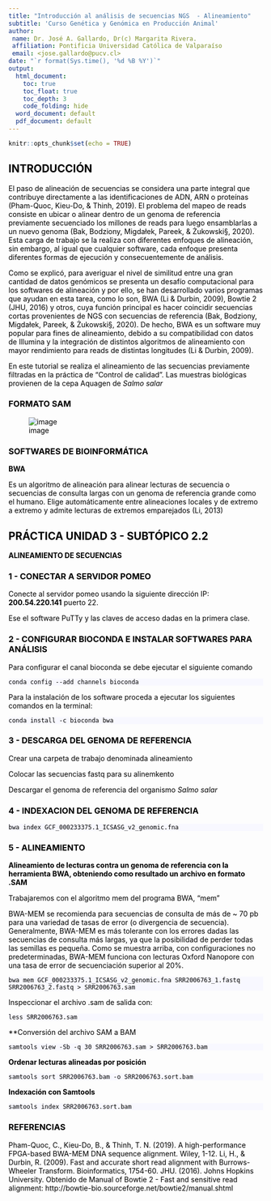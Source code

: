 ```yaml
---
title: "Introducción al análisis de secuencias NGS  - Alineamiento"
subtitle: 'Curso Genética y Genómica en Producción Animal'
author:
 name: Dr. José A. Gallardo, Dr(c) Margarita Rivera.
 affiliation: Pontificia Universidad Católica de Valparaíso
 email: <jose.gallardo@pucv.cl>
date: "`r format(Sys.time(), '%d %B %Y')`"
output:
  html_document:
    toc: true
    toc_float: true
    toc_depth: 3
    code_folding: hide
  word_document: default
  pdf_document: default
---
```


<style>
#TOC {
  color: black;
  font-familiy: Calibri;
  font-size: 14px;
  border-color: #708090; 
}
body {
   color: black;
   font-familiy: Calibri;
}

pre {
  color: black;
  background-color: #F8F8FF;
}
# header {
  color: #800000;
  font-familiy: Calibri;
  background-color: #F5F5F5;
  opacity: 0.8;
  font-size: 16px;
}
</style>

```r
knitr::opts_chunk$set(echo = TRUE)
```

## INTRODUCCIÓN

El paso de alineación de secuencias se considera una parte integral que contribuye directamente a las identificaciones de ADN, ARN o proteínas (Pham-Quoc, Kieu-Do, & Thinh, 2019). El problema del mapeo de reads consiste en ubicar o alinear dentro de un genoma de referencia previamente secuenciado los millones de reads para luego ensamblarlas a un nuevo genoma (Bak, Bodziony, Migdałek, Pareek, & Żukowski§, 2020). Esta carga de trabajo se la realiza con diferentes enfoques de alineación, sin embargo, al igual que cualquier software, cada enfoque presenta diferentes formas de ejecución y consecuentemente de análisis.

Como se explicó, para averiguar el nivel de similitud entre una gran cantidad de datos genómicos se presenta un desafío computacional para los softwares de alineación y por ello, se han desarrollado varios programas que ayudan en esta tarea, como lo son, BWA (Li & Durbin, 2009), Bowtie 2 (JHU, 2016) y otros, cuya función principal es hacer coincidir secuencias cortas provenientes de NGS con secuencias de referencia (Bak, Bodziony, Migdałek, Pareek, & Żukowski§, 2020). De hecho, BWA es un software muy popular para fines de alineamiento, debido a su compatibilidad con datos de Illumina y la integración de distintos algoritmos de alineamiento con mayor rendimiento para reads de distintas longitudes (Li & Durbin, 2009).

En este tutorial se realiza el alineamiento de las secuencias previamente filtradas en la práctica de "Control de calidad". Las muestras biológicas provienen de la cepa Aquagen de _Salmo salar_

### FORMATO SAM

![image](https://user-images.githubusercontent.com/80792310/121112439-05d97c00-c7d6-11eb-8816-961022673034.png)


### SOFTWARES DE BIOINFORMÁTICA

**BWA**

Es un algoritmo de alineación para alinear lecturas de secuencia o secuencias de consulta largas con un genoma de referencia grande como el humano. Elige automáticamente entre alineaciones locales y de extremo a extremo y admite lecturas de extremos emparejados (Li, 2013)

## PRÁCTICA UNIDAD 3 - SUBTÓPICO 2.2

**ALINEAMIENTO DE SECUENCIAS**

### 1 - CONECTAR A SERVIDOR POMEO

Conecte al servidor pomeo usando la siguiente dirección IP: **200.54.220.141** puerto 22.

Ese el software PuTTy y las claves de acceso dadas en la primera clase.

### 2 - CONFIGURAR BIOCONDA E INSTALAR SOFTWARES PARA ANÁLISIS

Para configurar el canal bioconda se debe ejecutar el siguiente comando

    conda config --add channels bioconda
    
Para la instalación de los software proceda a ejecutar los siguientes comandos en la terminal:

    conda install -c bioconda bwa

### 3 - DESCARGA DEL GENOMA DE REFERENCIA

Crear una carpeta de trabajo denominada alineamiento

Colocar las secuencias fastq para su alinemkento
 
Descargar el genoma de referencia del organismo _Salmo salar_

### 4 - INDEXACION DEL GENOMA DE REFERENCIA

    bwa index GCF_000233375.1_ICSASG_v2_genomic.fna

### 5 - ALINEAMIENTO


**Alineamiento de lecturas contra un genoma de referencia con la herramienta BWA, obteniendo como resultado un archivo en formato .SAM**

Trabajaremos con el algoritmo mem del programa BWA, "mem"

BWA-MEM se recomienda para secuencias de consulta de más de ~ 70 pb para una variedad de tasas de error (o divergencia de secuencia). Generalmente, BWA-MEM es más tolerante con los errores dadas las secuencias de consulta más largas, ya que la posibilidad de perder todas las semillas es pequeña. Como se muestra arriba, con configuraciones no predeterminadas, BWA-MEM funciona con lecturas Oxford Nanopore con una tasa de error de secuenciación superior al 20%. 



    bwa mem GCF_000233375.1_ICSASG_v2_genomic.fna SRR2006763_1.fastq SRR2006763_2.fastq > SRR2006763.sam


Inspeccionar el archivo .sam de salida con:

    less SRR2006763.sam

**Conversión del archivo SAM a BAM

    samtools view -Sb -q 30 SRR2006763.sam > SRR2006763.bam
    
    
**Ordenar lecturas alineadas por posición**

    samtools sort SRR2006763.bam -o SRR2006763.sort.bam

**Indexación con Samtools**

    samtools index SRR2006763.sort.bam
    
### REFERENCIAS

Pham-Quoc, C., Kieu-Do, B., & Thinh, T. N. (2019). A high-performance FPGA-based BWA-MEM DNA sequence alignment. Wiley, 1-12.
Li, H., & Durbin, R. (2009). Fast and accurate short read alignment with Burrows-Wheeler Transform. Bioinformatics, 1754-60.
JHU. (2016). Johns Hopkins University. Obtenido de Manual of Bowtie 2 - Fast and sensitive read alignment: http://bowtie-bio.sourceforge.net/bowtie2/manual.shtml




